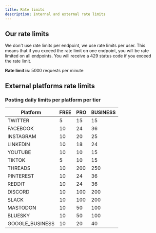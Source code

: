 ```yaml
---
title: Rate limits
description: Internal and external rate limits
---
```


## Our rate limits
<Note>
  We don't use rate limits per endpoint, we use rate limits per user. This means that if you exceed the rate limit on one endpoint, you will be rate limited on all endpoints. You will receive a 429 status code if you exceed the rate limit.
</Note>

**Rate limit is**: 5000 requests per minute


## External platforms rate limits
### Posting daily limits per platform per tier
| Platform | FREE | PRO | BUSINESS | 
| -------- | ---- | --- | -------- |
| TWITTER  | 5 | 15 | 15 |
| FACEBOOK  | 10 | 24 | 36 |
| INSTAGRAM  | 10 | 20 | 25 |
| LINKEDIN  | 10 | 18 | 24 |
| YOUTUBE  | 10 | 10 | 15 |
| TIKTOK  | 5 | 10 | 15 |
| THREADS  | 10 | 200 | 250 |
| PINTEREST  | 10 | 24 | 36 |
| REDDIT  | 10 | 24 | 36 |
| DISCORD  | 10 | 100 | 200 |
| SLACK  | 10 | 100 | 200 |
| MASTODON  | 10 | 50 | 100 |
| BLUESKY  | 10 | 50 | 100 |
| GOOGLE_BUSINESS  | 10 | 20 | 40 |
